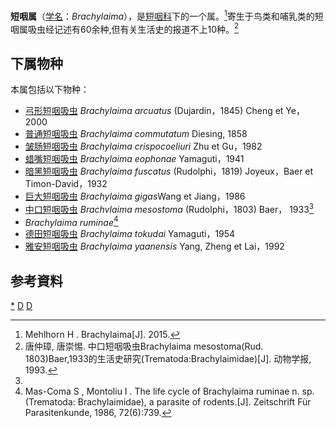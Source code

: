 {{Automatic Taxobox
| taxon = Brachylaima
| authority = Dujardin, 1843
| parent authority = Joyeux & Foley, 1930
| subdivision_ranks = 种
| subdivision = 见正文
}}

'''短咽属'''（[[学名|学名]]：''Brachylaima''），是[[短咽科|短咽科]]下的一个属。<ref>Mehlhorn H . Brachylaima[J].  2015.</ref>寄生于鸟类和哺乳类的短咽属吸虫经记述有60余种,但有关生活史的报道不上10种。<ref name="Brachylaima">唐仲璋, 唐崇惕. 中口短咽吸虫Brachylaima mesostoma(Rud. 1803)Baer,1933的生活史研究(Trematoda:Brachylaimidae)[J]. 动物学报, 1993.</ref>

==下属物种==
本属包括以下物种：
* [[弓形短咽吸虫|弓形短咽吸虫]] ''Brachylaima arcuatus'' (Dujardin，1845) Cheng et Ye，2000
* [[普通短咽吸虫|普通短咽吸虫]] ''Brachylaima commutatum'' Diesing, 1858 
* [[皱肠短咽吸虫|皱肠短咽吸虫]] ''Brachylaima crispocoeliuri'' Zhu et Gu，1982
* [[蜡嘴短咽吸虫|蜡嘴短咽吸虫]] ''Brachylaima eophonae'' Yamaguti，1941
* [[暗黑短咽吸虫|暗黑短咽吸虫]] ''Brachylaima fuscatus'' (Rudolphi，1819) Joyeux，Baer et Timon-David，1932
* [[巨大短咽吸虫|巨大短咽吸虫]] ''Brachylaima gigas ''Wang et Jiang，1986
* [[中口短咽吸虫|中口短咽吸虫]] ''Brachvlaima mesostoma'' (Rudolphi，1803) Baer， 1933<ref name="Brachylaima" />
* ''Brachylaima ruminae''<ref>Mas-Coma S ,  Montoliu I . The life cycle of Brachylaima ruminae n. sp. (Trematoda: Brachylaimidae), a parasite of rodents.[J]. Zeitschrift Für Parasitenkunde, 1986, 72(6):739.</ref>
* [[德田短咽吸虫|德田短咽吸虫]] ''Brachylaima tokudai'' Yamaguti，1954
* [[雅安短咽吸虫|雅安短咽吸虫]] ''Brachylaima yaanensis'' Yang, Zheng et Lai，1992

==参考資料==
{{reflist|ref = 
}}

{{taxonbar}}
[[Category:_短咽属|*]]
[[Category:_短咽科|D]]
[[Category:_1843年描述的分类群|D]]